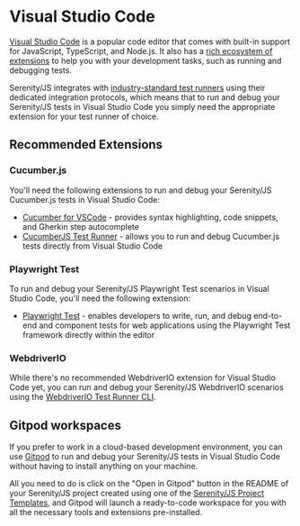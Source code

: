 # Visual Studio Code

[Visual Studio Code](https://code.visualstudio.com/) is a popular code editor that comes with built-in support for JavaScript, TypeScript, and Node.js.
It also has a [rich ecosystem of extensions](https://marketplace.visualstudio.com/vscode) to help you with your development tasks, such as running and debugging tests.

Serenity/JS integrates with [industry-standard test runners](/handbook/test-runners/) using their dedicated integration protocols,
which means that to run and debug your Serenity/JS tests in Visual Studio Code you simply need the appropriate extension for your test runner of choice.

## Recommended Extensions

### Cucumber.js

You'll need the following extensions to run and debug your Serenity/JS Cucumber.js tests in Visual Studio Code:
- [Cucumber for VSCode](https://marketplace.visualstudio.com/items?itemName=CucumberOpen.cucumber-official) - provides syntax highlighting, code snippets, and Gherkin step autocomplete
- [CucumberJS Test Runner](https://marketplace.visualstudio.com/items?itemName=balrog994.cucumber-test-runner) - allows you to run and debug Cucumber.js tests directly from Visual Studio Code

### Playwright Test

To run and debug your Serenity/JS Playwright Test scenarios in Visual Studio Code, you'll need the following extension:
- [Playwright Test](https://marketplace.visualstudio.com/items?itemName=ms-playwright.playwright) - enables developers to write, run, and debug end-to-end and component tests for web applications using the Playwright Test framework directly within the editor

### WebdriverIO

While there's no recommended WebdriverIO extension for Visual Studio Code yet, you can run and debug your Serenity/JS WebdriverIO scenarios using the [WebdriverIO Test Runner CLI](https://webdriver.io/docs/testrunner).

## Gitpod workspaces

If you prefer to work in a cloud-based development environment, you can use [Gitpod](https://www.gitpod.io/) to run and debug your Serenity/JS tests in Visual Studio Code without having to install anything on your machine.

All you need to do is click on the "Open in Gitpod" button in the README
of your Serenity/JS project created using one of the [Serenity/JS Project Templates](/handbook/getting-started/project-templates/),
and Gitpod will launch a ready-to-code workspace for you with all the necessary tools and extensions pre-installed.
